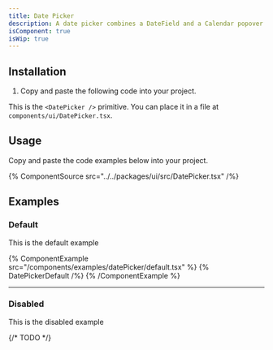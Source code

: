 ```yaml
---
title: Date Picker
description: A date picker combines a DateField and a Calendar popover to allow users to enter or select a date and time value.
isComponent: true
isWip: true
---
```


## Installation

1. Copy and paste the following code into your project.

This is the `<DatePicker />` primitive. You can place it in a file at `components/ui/DatePicker.tsx`.

## Usage

Copy and paste the code examples below into your project.

{% ComponentSource src="../../packages/ui/src/DatePicker.tsx" /%}

## Examples

### Default

This is the default example

{% ComponentExample src="/components/examples/datePicker/default.tsx" %}
{% DatePickerDefault /%}
{% /ComponentExample %}

---

### Disabled

This is the disabled example

{/* TODO */}
